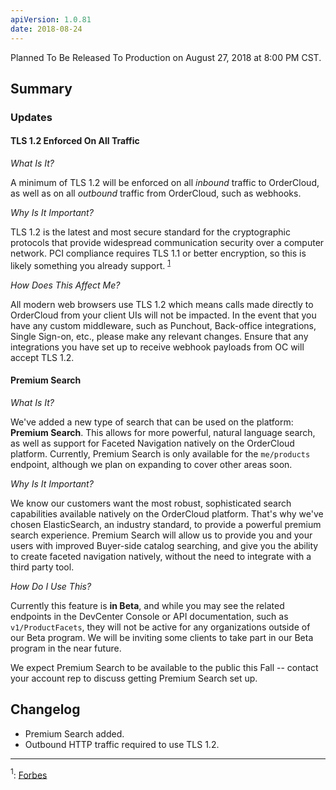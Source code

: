 ```yaml
---
apiVersion: 1.0.81
date: 2018-08-24
---
```


Planned To Be Released To Production on August 27, 2018 at 8:00 PM CST.

## Summary

### Updates

#### TLS 1.2 Enforced On All Traffic

_What Is It?_

A minimum of TLS 1.2 will be enforced on all _inbound_ traffic to OrderCloud, as well as on all _outbound_ traffic from OrderCloud, such as webhooks.

_Why Is It Important?_

TLS 1.2 is the latest and most secure standard for the cryptographic protocols that provide widespread communication security over a computer network. PCI compliance requires TLS 1.1 or better encryption, so this is likely something you already support. <sup>[1](/release-notes/v1.0.81/#footnote1)</sup>

_How Does This Affect Me?_

All modern web browsers use TLS 1.2 which means calls made directly to OrderCloud from your client UIs will not be impacted. In the event that you have any custom middleware, such as Punchout, Back-office integrations, Single Sign-on, etc., please make any relevant changes. Ensure that any integrations you have set up to receive webhook payloads from OC will accept TLS 1.2.

#### Premium Search

_What Is It?_

We've added a new type of search that can be used on the platform: **Premium Search**. This allows for more powerful, natural language search, as well as support for Faceted Navigation natively on the OrderCloud platform. Currently, Premium Search is only available for the `me/products` endpoint, although we plan on expanding to cover other areas soon.

_Why Is It Important?_

We know our customers want the most robust, sophisticated search capabilities available natively on the OrderCloud platform. That's why we've chosen ElasticSearch, an industry standard, to provide a powerful premium search experience.
Premium Search will allow us to provide you and your users with improved Buyer-side catalog searching, and give you the ability to create faceted navigation natively, without the need to integrate with a third party tool.

_How Do I Use This?_

Currently this feature is **in Beta**, and while you may see the related endpoints in the DevCenter Console or API documentation, such as `v1/ProductFacets`, they will not be active for any organizations outside of our Beta program. We will be inviting some clients to take part in our Beta program in the near future.

We expect Premium Search to be available to the public this Fall -- contact your account rep to discuss getting Premium Search set up.

## Changelog

- Premium Search added.
- Outbound HTTP traffic required to use TLS 1.2.

---
<a id="footnote1" name="footnote1"><sup>1</sup></a>: [Forbes](https://www.forbes.com/sites/thesba/2018/05/30/changes-to-pci-compliance-are-coming-june-30-is-your-ecommerce-business-ready/)
